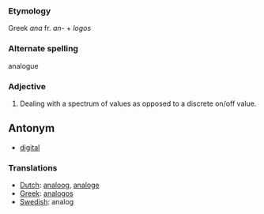 ===Etymology===

Greek ''ana'' fr. ''an-'' + ''logos''

===Alternate spelling===

analogue

=== Adjective ===

#Dealing with a spectrum of values as opposed to a discrete on/off value.

==Antonym==
*[[digital]]

=== Translations ===
*[[Dutch]]: [[analoog]], [[analoge]]
*[[Greek]]: [[analogos]]
*[[Swedish]]: analog